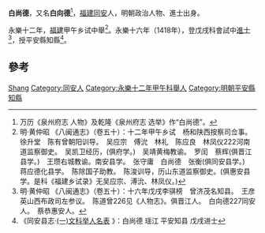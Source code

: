 '''白尚德'''，又名'''白向德'''<ref>万历《泉州府志 人物》及乾隆《泉州府志 选举》作“白尚德”。</ref>，[[福建|福建]][[同安|同安]]人，明朝政治人物、進士出身。

永樂十二年，[[福建|福建]]甲午乡试中舉<ref>明·黄仲昭 《八闽通志》（卷五十）：十二年甲午乡试　杨和陕西按察司佥事。　徐升堂　陈有曾朝阳训导。　吴应宗　傅沇　林礼　陈应良　林凤仪222河南道监察御史。　吴凯卫经历，(俱府学。)　吴靖黄梅教谕。　罗闰　蔡辉(俱晋江县学。)　王瓒右城教谕。南安县学。　张守庸　白尚德　张衡(俱同安县学。)　蒋应德化县学。　陈除国子助教。　陈浚训导，历山东道监察御史。(俱惠安县学。是科《福建乡试录》无吴应宗、溥沇、林凤仪。)</ref>。永樂十六年（1418年），登戊戌科會試中[[進士|進士]]<ref>明·黄仲昭 《八闽通志》（卷五十）：十六年戊戌李骐榜　曾济茂名知县。　王彦英山西布政司左参议。　陈道曾226见《人物志》。俱晋江人。　白向德227同安人。　蔡恭惠安人。</ref>，授平安縣知縣<ref>《同安县志·[http://www.fjsq.gov.cn/showtext.asp?ToBook=3161&index=2137& (一)文科举人名表] {{Wayback|url=http://www.fjsq.gov.cn/showtext.asp?ToBook=3161&index=2137& |date=20140407064438 }}》：白尚德     瑶江  平安知县  戊戌进士</ref>。

== 參考 ==
{{Reflist}}

{{明朝人物小作品}}
{{永樂十六年戊戌科殿試金榜}}

{{Authority control}}
{{DEFAULTSORT:Bai白}}
[[Category:白姓|Shang]]
[[Category:同安人|Category:同安人]]
[[Category:永樂十二年甲午科舉人|Category:永樂十二年甲午科舉人]]
[[Category:明朝平安縣知縣|Category:明朝平安縣知縣]]
